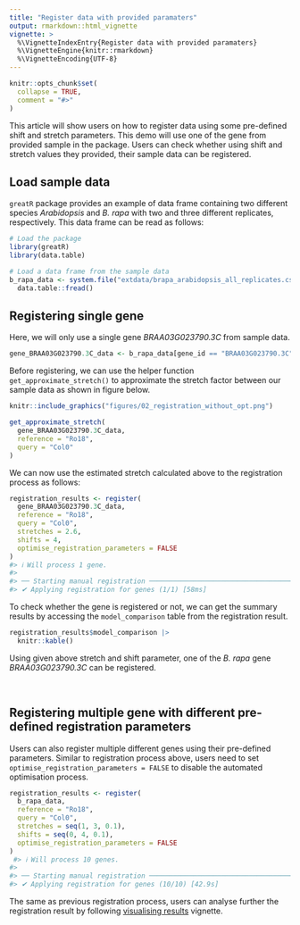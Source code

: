 ```yaml
---
title: "Register data with provided paramaters"
output: rmarkdown::html_vignette
vignette: >
  %\VignetteIndexEntry{Register data with provided paramaters}
  %\VignetteEngine{knitr::rmarkdown}
  %\VignetteEncoding{UTF-8}
---
```


```r
knitr::opts_chunk$set(
  collapse = TRUE,
  comment = "#>"
)
```

This article will show users on how to register data using some pre-defined shift and stretch parameters. This demo will use one of the gene from provided sample in the package. Users can check whether using shift and stretch values they provided, their sample data can be registered.

## Load sample data

`greatR` package provides an example of data frame containing two different species *Arabidopsis* and *B. rapa* with two and three different replicates, respectively. This data frame can be read as follows:

```r
# Load the package
library(greatR)
library(data.table)
```

```r
# Load a data frame from the sample data
b_rapa_data <- system.file("extdata/brapa_arabidopsis_all_replicates.csv", package = "greatR") |>
  data.table::fread()
```

## Registering single gene

Here, we will only use a single gene *BRAA03G023790.3C* from sample data.

```r
gene_BRAA03G023790.3C_data <- b_rapa_data[gene_id == "BRAA03G023790.3C"]
```

Before registering, we can use the helper function `get_approximate_stretch()` to approximate the stretch factor between our sample data as shown in figure below.

```r
knitr::include_graphics("figures/02_registration_without_opt.png")
```

```r
get_approximate_stretch(
  gene_BRAA03G023790.3C_data,
  reference = "Ro18",
  query = "Col0"
)
```

We can now use the estimated stretch calculated above to the registration process as follows:

```r
registration_results <- register(
  gene_BRAA03G023790.3C_data,
  reference = "Ro18",
  query = "Col0",
  stretches = 2.6,
  shifts = 4,
  optimise_registration_parameters = FALSE
)
#> ℹ Will process 1 gene.
#>
#> ── Starting manual registration ────────────────────────────────────────────────
#> ✔ Applying registration for genes (1/1) [58ms]
```

To check whether the gene is registered or not, we can get the summary results by accessing the `model_comparison` table from the registration result.

```r
registration_results$model_comparison |>
  knitr::kable()
```

Using given above stretch and shift parameter, one of the *B. rapa* gene *BRAA03G023790.3C*  can be registered.

<br>

## Registering multiple gene with different pre-defined registration parameters

Users can also register multiple different genes using their pre-defined parameters. Similar to registration process above, users need to set `optimise_registration_parameters = FALSE` to disable the automated optimisation process. 

```r
registration_results <- register(
  b_rapa_data,
  reference = "Ro18",
  query = "Col0",
  stretches = seq(1, 3, 0.1),
  shifts = seq(0, 4, 0.1),
  optimise_registration_parameters = FALSE
)
 #> ℹ Will process 10 genes.
#> 
#> ── Starting manual registration ────────────────────────────────────────────────
#> ✔ Applying registration for genes (10/10) [42.9s]
```

The same as previous registration process, users can analyse further the registration result by following [visualising results](https://ruthkr.github.io/greatR/articles/visualise-results.html) vignette.




